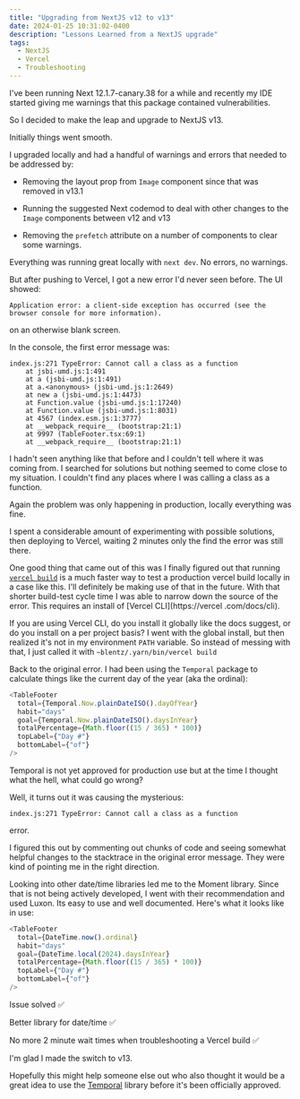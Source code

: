 ```yaml
---
title: "Upgrading from NextJS v12 to v13"
date: 2024-01-25 10:31:02-0400
description: "Lessons Learned from a NextJS upgrade"
tags:
  - NextJS
  - Vercel
  - Troubleshooting
---
```


I've been running Next 12.1.7-canary.38 for a while and recently my IDE
started giving me warnings that this package contained vulnerabilities.

So I decided to make the leap and upgrade to NextJS v13.

Initially things went smooth.

I upgraded locally and had a handful of warnings and errors that needed to be
addressed by:

- Removing the layout prop from `Image` component since that was removed in v13.1

- Running the suggested Next codemod to deal with other changes to the `Image`
  components between v12 and v13

- Removing the `prefetch` attribute on a number of components to clear some
  warnings.

Everything was running great locally with `next dev`. No errors, no warnings.

But after pushing to Vercel, I got a new error I'd never seen before. The UI
showed:

`Application error: a client-side exception has occurred (see the
browser console for more information).`

on an otherwise blank screen.

In the console, the first error message was:

```
index.js:271 TypeError: Cannot call a class as a function
    at jsbi-umd.js:1:491
    at a (jsbi-umd.js:1:491)
    at a.<anonymous> (jsbi-umd.js:1:2649)
    at new a (jsbi-umd.js:1:4473)
    at Function.value (jsbi-umd.js:1:17240)
    at Function.value (jsbi-umd.js:1:8031)
    at 4567 (index.esm.js:1:3777)
    at __webpack_require__ (bootstrap:21:1)
    at 9997 (TableFooter.tsx:69:1)
    at __webpack_require__ (bootstrap:21:1)
```

I hadn't seen anything like that before and I couldn't tell where it was
coming from. I searched for solutions but nothing seemed to come close to my
situation. I couldn't find any places where I was calling a class as a function.

Again the problem was only happening in production, locally everything was
fine.

I spent a considerable amount of experimenting with possible solutions, then
deploying to Vercel, waiting 2 minutes only the find the error was still there.

One good thing that came out of this was I finally figured out that running
[`vercel build`](https://vercel.com/docs/cli/build) is a much faster way to test a production vercel build locally
in a case like this. I'll definitely be making use of that in the future.
With that shorter build-test cycle time I was able to narrow down the source
of the error. This requires an install of [Vercel CLI](https://vercel
.com/docs/cli).

If you are using Vercel CLI, do you install it globally like
the docs suggest, or do you install on a per project basis? I went with the
global install, but then realized it's not in my environment `PATH` variable.
So instead of messing with that, I just called it with `~blentz/.yarn/bin/vercel build
`

Back to the original error. I had been using the `Temporal` package to
calculate things like the current day of the year (aka the ordinal):

```javascript
<TableFooter
  total={Temporal.Now.plainDateISO().dayOfYear}
  habit="days"
  goal={Temporal.Now.plainDateISO().daysInYear}
  totalPercentage={Math.floor((15 / 365) * 100)}
  topLabel={"Day #"}
  bottomLabel={"of"}
/>
```

Temporal is not yet approved for production use but at the time I thought
what the hell, what could go wrong?

Well, it turns out it was causing the mysterious:

`index.js:271 TypeError: Cannot call a class as a function`

error.

I figured this out by commenting out chunks of code and seeing
somewhat helpful changes to the stacktrace in the original error message.
They were kind of pointing me in the right direction.

Looking into other date/time libraries led me to the Moment library. Since
that is not being actively developed, I went with their recommendation and
used Luxon. Its easy to use and well documented. Here's what it looks like
in use:

```javascript
<TableFooter
  total={DateTime.now().ordinal}
  habit="days"
  goal={DateTime.local(2024).daysInYear}
  totalPercentage={Math.floor((15 / 365) * 100)}
  topLabel={"Day #"}
  bottomLabel={"of"}
/>
```

Issue solved ✅

Better library for date/time ✅

No more 2 minute wait times when troubleshooting a Vercel build ✅

I'm glad I made the switch to v13.

Hopefully this might help someone else out who also thought it would be a
great idea to use the [Temporal](https://tc39.es/proposal-temporal/docs/) library before it's been officially approved.
